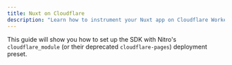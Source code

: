 ```yaml
---
title: Nuxt on Cloudflare
description: "Learn how to instrument your Nuxt app on Cloudflare Workers and Pages and capture your first errors with Sentry."
---
```


This guide will show you how to set up the SDK with Nitro's `cloudflare_module` (or their deprecated `cloudflare-pages`) deployment preset.

<PlatformContent
  includePath="getting-started-complete"
  platform="javascript.nuxt"
/>
